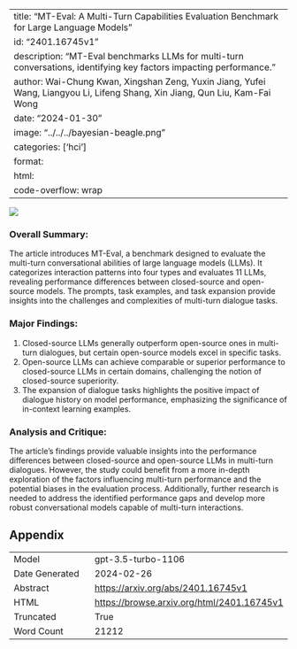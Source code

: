 
---
title: "MT-Eval: A Multi-Turn Capabilities Evaluation Benchmark for Large Language Models"
id: "2401.16745v1"
description: "MT-Eval benchmarks LLMs for multi-turn conversations, identifying key factors impacting performance."
author: Wai-Chung Kwan, Xingshan Zeng, Yuxin Jiang, Yufei Wang, Liangyou Li, Lifeng Shang, Xin Jiang, Qun Liu, Kam-Fai Wong
date: "2024-01-30"
image: "../../../bayesian-beagle.png"
categories: ['hci']
format:
  html:
    code-overflow: wrap
---

![](../../../bayesian-beagle.png)

### Overall Summary:

The article introduces MT-Eval, a benchmark designed to evaluate the multi-turn conversational abilities of large language models (LLMs). It categorizes interaction patterns into four types and evaluates 11 LLMs, revealing performance differences between closed-source and open-source models. The prompts, task examples, and task expansion provide insights into the challenges and complexities of multi-turn dialogue tasks.

### Major Findings:
1. Closed-source LLMs generally outperform open-source ones in multi-turn dialogues, but certain open-source models excel in specific tasks.
2. Open-source LLMs can achieve comparable or superior performance to closed-source LLMs in certain domains, challenging the notion of closed-source superiority.
3. The expansion of dialogue tasks highlights the positive impact of dialogue history on model performance, emphasizing the significance of in-context learning examples.

### Analysis and Critique:
The article's findings provide valuable insights into the performance differences between closed-source and open-source LLMs in multi-turn dialogues. However, the study could benefit from a more in-depth exploration of the factors influencing multi-turn performance and the potential biases in the evaluation process. Additionally, further research is needed to address the identified performance gaps and develop more robust conversational models capable of multi-turn interactions.

## Appendix

|          |          |
|----------|----------|
| Model     | gpt-3.5-turbo-1106       |
| Date Generated     | 2024-02-26       |
| Abstract | [https://arxiv.org/abs/2401.16745v1](https://arxiv.org/abs/2401.16745v1)        |
| HTML     | [https://browse.arxiv.org/html/2401.16745v1](https://browse.arxiv.org/html/2401.16745v1)       |
| Truncated       | True       |
| Word Count       | 21212       |